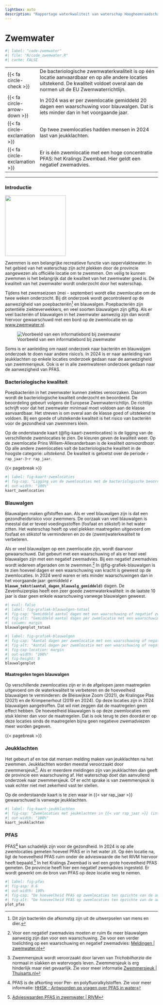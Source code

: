 ```yaml
---
lightbox: auto
description: "Rapportage waterkwaliteit van waterschap Hoogheemraadschap van Schieland en de Krimpenerwaard (HHSK) 2024. Dit hoofdstuk gaat over zwemmen en zwemwater. Het beschrijft de zwemwaterkwaliteit voor bacteriën (EU zwemwaterrichtlijn), blauwalgen, zwemmersjeuk en PFAS."
---
```


# Zwemwater {#sec-zwemwater}


```r
#| label: "code-zwemwater"
#| file: "R/code_zwemwater.R"
#| cache: FALSE

```

::: samenvatting
|                                          |                                                                                                                                                                                      |
|---|----------------------------------------------------|
| [{{< fa circle-check >}}]{.blauw}        | De bacteriologische zwemwaterkwaliteit is op één locatie aanvaardbaar en op alle andere locaties uitstekend. De kwaliteit voldoet overal aan de normen uit de EU Zwemwaterrichtlijn. |
| [{{< fa circle-arrow-down >}}]{.oranje}    | In 2024 was er per zwemlocatie gemiddeld 20 dagen een waarschuwing voor blauwalgen. Dat is iets minder dan in het voorgaande jaar.                                                                                     |
| [{{< fa circle-exclamation >}}]{.oranje} | Op twee zwemlocaties hadden mensen in 2024 last van jeukklachten.                                                                                                                       |
| [{{< fa circle-exclamation >}}]{.oranje} | Er is één zwemlocatie met een hoge concentratie PFAS: het Kralings Zwembad. Hier geldt een negatief zwemadvies.                                                                                               |


:::

------------------------------------------------------------------------

### Introductie {.unnumbered}

::: aside
![](images%5Cvince_neutral2.svg){.nolightbox fig-align="center" width="200" fig-alt="Pictogram van een neutraal kijkende vis"}
:::

Zwemmen is een belangrijke recreatieve functie van oppervlaktewater. In het gebied van het waterschap zijn acht plekken door de provincie aangewezen als officiële locatie om te zwemmen. Om veilig te kunnen zwemmen is het belangrijk dat de kwaliteit van het zwemwater goed is. De kwaliteit van het zwemwater wordt onderzocht door het waterschap.

Tijdens het zwemseizoen (mei - september) wordt elke zwemlocatie om de twee weken onderzocht. Bij dit onderzoek wordt gecontroleerd op de aanwezigheid van poepbacteriën[^03-zwemwater-1] en blauwalgen. Poepbacteriën zijn potentiële ziekteverwekkers, en veel soorten blauwalgen zijn giftig. Als er veel bacteriën of blauwalgen in het zwemwater aanwezig zijn dan wordt hiervoor gewaarschuwd met een bord op de zwemlocatie en op [www.zwemwater.nl](https://www.zwemwater.nl){target="_blank"}.

[^03-zwemwater-1]: Dit zijn bacteriën die afkomstig zijn uit de uitwerpselen van mens en dier.

::: aside
![Voorbeeld van een informatiebord bij zwemwater](images/infobord_zwemwater.png)
:::

Soms is er aanleiding om naast onderzoek naar bacteriën en blauwalgen onderzoek te doen naar andere risico's. In 2024 is er naar aanleiding van jeukklachten op enkele locaties onderzoek gedaan naar de aanwezigheid van zwemmersjeuk. Ook is er in alle zwemwateren onderzoek gedaan naar de aanwezigheid van PFAS.


### Bacteriologische kwaliteit {.unnumbered}

Poepbacteriën in het zwemwater kunnen ziektes veroorzaken. Daarom wordt de bacteriologische kwaliteit onderzocht en beoordeeld. De beoordeling gebeurt volgens de Europese Zwemwaterrichtlijn. De richtlijn schrijft voor dat het zwemwater minimaal moet voldoen aan de klasse aanvaardbaar. Het streven is om overal aan de klasse goed of uitstekend te voldoen. Bij een goede of uitstekende kwaliteit is het risico van bacteriën voor de gezondheid van zwemmers klein.

Op de onderstaande kaart (@fig-kaart-zwemlocaties) is de ligging van de verschillende zwemlocaties te zien. De kleuren geven de kwaliteit weer. Op de zwemlocatie Prins Willem-Allexanderbaan is de kwaliteit *aanvaardbaar*. Op alle andere zwemlocaties valt de bacteriologische kwaliteit in de hoogste categorie: *uitstekend*. De kwaliteit is getoetst over de periode `r rap_jaar-3`-`r rap_jaar`.


{{< pagebreak >}}

```r
#| label: fig-kaart-zwemlocaties
#| fig-cap: "Ligging van de zwemlocaties met de bacteriologische beoordeling (interactief)"
#| out-width: "100%"
kaart_zwemlocaties
```

### Blauwalgen {.unnumbered}

Blauwalgen maken gifstoffen aan. Als er veel blauwalgen zijn is dat een gezondheidsrisico voor zwemmers. De oorzaak van veel blauwalgen is meestal dat er teveel voedingsstoffen (fosfaat en stikstof) in het water zitten. Het waterschap heeft op veel plekken maatregelen uitgevoerd om fosfaat en stikstof te verminderen en zo de (zwem)waterkwaliteit te verbeteren.

Als er veel blauwalgen op een zwemlocatie zijn, wordt daarvoor gewaarschuwd. Dat gebeurt met een waarschuwing of als er heel veel blauwalgen zijn met een negatief zwemadvies. Bij een negatief zwemadvies wordt iedereen afgeraden om te zwemmen.[^03-zwemwater-2] In @fig-grafiek-blauwalgen is te zien hoeveel dagen er een waarschuwing van kracht is geweest op de zwemlocaties. In 2024 werd waren er iets minder waarschuwingen dan in het voorgaande jaar: gemiddeld **`r blauwe_tekst(aantal_dagen_blauwalg_gemiddeld)`** dagen. De Zevenhuizerplas heeft een zeer goede zwemwaterkwaliteit: in de laatste 10 jaar is daar geen enkele waarschuwing vanwege blauwalgen geweest.

[^03-zwemwater-2]: Voor een negatief zwemadvies moeten er ruim 6x meer blauwalgen aanwezig zijn dan voor een waarschuwing. Zie voor een verder toelichting op een waarschuwing en negatief zwemadvies: [Meldingen \| zwemwater.nl](https://www.zwemwater.nl/meldingen#waarschuwing){target="_blank"}

```r
#| eval: false
#| label: fig-grafiek-blauwalgen-totaal
#| fig-cap: "Gemiddeld aantal dagen met een waarschuwing of negatief zwemadvies vanwege blauwalg. Het getal geeft het totaal aantal dagen weer."
#| fig-alt: "Gemiddeld aantal dagen per zwemlocatie met een waarschuwing of negatief zwemadvies vanwege blauwalg."
#| column: margin
blauwalgenplot_totaal

```

```r
#| label: fig-grafiek-blauwalgen
#| fig-cap: "Aantal dagen per zwemlocatie met een waarschuwing of negatief zwemadvies vanwege blauwalg. Het getal geeft het totaal aantal dagen weer."
#| fig-alt: "Aantal dagen per zwemlocatie met een waarschuwing of negatief zwemadvies vanwege blauwalg."
#| fig-cap-location: margin
#| out-width: "100%"
#| fig-height: 9
blauwalgenplot

```


#### Maatregelen tegen blauwalgen {.unnumbered}

Op verschillende zwemlocaties zijn er in de afgelopen jaren maatregelen uitgevoerd om de waterkwaliteit te verbeteren en de hoeveelheid blauwalgen te verminderen: de Bleiswijkse Zoom (2021), de Kralingse Plas (2021) en de Krimpenerhout (2019 en 2024). Op deze locaties zijn in 2024 blauwalgen aangetroffen. Dat wil niet zeggen dat de maatregelen geen effect hebben. De hoeveelheid blauwalgen is op deze zwemlocaties een stuk kleiner dan voor de maatregelen. Dat is ook terug te zien doordat er op deze locaties sinds de maatregelen bijna geen negatieve zwemadviezen meer worden gegeven.


{{< pagebreak >}}

### Jeukklachten {.unnumbered}

Het gebeurt af en toe dat mensen melding maken van jeukklachten na het zwemmen. Jeukklachten worden meestal veroorzaakt door zwemmersjeuk[^03-zwemwater-5]. Als er meerdere meldingen zijn van jeukklachten dan geeft de provincie een waarschuwing af. Het waterschap doet dan aanvullend onderzoek naar zwemmersjeuk. Of er echt sprake is van zwemmersjeuk is vaak echter niet met zekerheid vast ter stellen.

[^03-zwemwater-5]: Zwemmersjeuk wordt veroorzaakt door larven van *Trichobilharzia* die normaal in slakken en watervogels leven. Zwemmersjeuk is erg hinderlijk maar niet gevaarlijk. Zie voor meer informatie [Zwemmersjeuk \| Thuisarts.nl](https://www.thuisarts.nl/zwemmersjeuk/ik-heb-zwemmersjeuk){target="_blank"}

Op de onderstaande kaart is te zien waar in {{< var rap_jaar >}} gewaarschuwd is vanwege jeukklachten.

```r
#| label: fig-kaart-jeukklachten
#| fig-cap: "Zwemlocaties met jeukklachten in {{< var rap_jaar >}} (interactief)"
#| out-width: "100%"
kaart_jeukklachten
```

### PFAS {.unnumbered}

PFAS[^03-zwemwater-6] kan schadelijk zijn voor de gezondheid. In 2024 is op alle zwemlocaties gemeten hoeveel PFAS er in het water zit. Op één locatie na, ligt de hoeveelheid PFAS ruim onder de advieswaarde die het RIVM hiervoor heeft bepaald.[^03-zwemwater-7] In het Kralings Zwembad is wel een grote hoeveelheid PFAS gemeten. De provincie heeft hier een negatief zwemadvies ingesteld. Er wordt gewerkt om de bron van PFAS op deze locatie weg te nemen.

[^03-zwemwater-6]: PFAS is de afkorting voor Per- en polyfluoralkylstoffen. Zie voor meer informatie: [HHSK - Antwoorden op vragen over PFAS in water](https://www.schielandendekrimpenerwaard.nl/wat-doen-we/zorg-voor-schoon-water/alles-over-pfas-in-water-en-bodem/antwoorden-op-vragen-over-pfas-in-water/ "HHSK - Antwoorden op vragen over PFAS in water")

[^03-zwemwater-7]: [Advieswaarden PFAS in zwemwater \| RIVM](https://www.rivm.nl/publicaties/advieswaarden-pfas-in-zwemwater)

```r
#| label: fig-pfas
#| fig-asp: 0.6
#| out-width: 100%
#| fig-cap: "De hoeveelheid PFAS op zwemlocaties ten opzichte van de advieswaarde van het RIVM."
#| fig-alt: "De hoeveelheid PFAS op zwemlocaties ten opzichte van de advieswaarde van het RIVM."
plot_pfas
```
